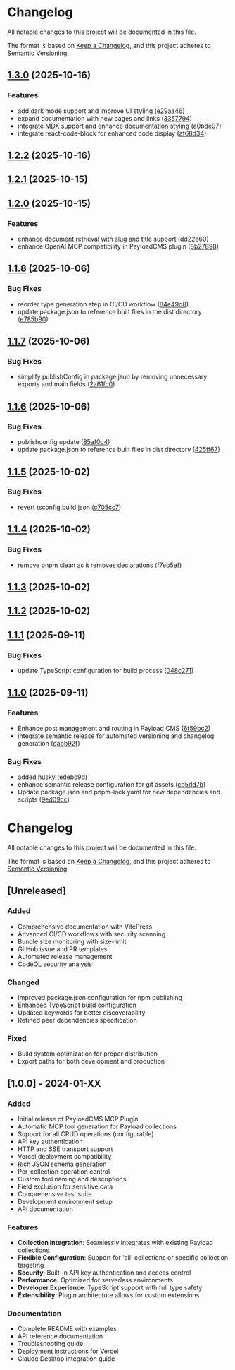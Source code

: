# Changelog

All notable changes to this project will be documented in this file.

The format is based on [Keep a Changelog](https://keepachangelog.com/en/1.0.0/),
and this project adheres to [Semantic Versioning](https://semver.org/spec/v2.0.0.html).

## [1.3.0](https://github.com/Antler-Digital/payload-plugin-mcp/compare/v1.2.2...v1.3.0) (2025-10-16)

### Features

* add dark mode support and improve UI styling ([e29aa46](https://github.com/Antler-Digital/payload-plugin-mcp/commit/e29aa46e8eb322c8da64ad4108ae99f0a35ccfe5))
* expand documentation with new pages and links ([3357794](https://github.com/Antler-Digital/payload-plugin-mcp/commit/33577941e6647af763526c19711f4c94a9176380))
* integrate MDX support and enhance documentation styling ([a0bde97](https://github.com/Antler-Digital/payload-plugin-mcp/commit/a0bde970f16cfc68371a590beb97972c798b07d7))
* integrate react-code-block for enhanced code display ([af68d34](https://github.com/Antler-Digital/payload-plugin-mcp/commit/af68d34795c26a4bf68c6694346b33a73972ea66))

## [1.2.2](https://github.com/Antler-Digital/payload-plugin-mcp/compare/v1.2.1...v1.2.2) (2025-10-16)

## [1.2.1](https://github.com/Antler-Digital/payload-plugin-mcp/compare/v1.2.0...v1.2.1) (2025-10-15)

## [1.2.0](https://github.com/Antler-Digital/payload-plugin-mcp/compare/v1.1.8...v1.2.0) (2025-10-15)

### Features

* enhance document retrieval with slug and title support ([dd22e60](https://github.com/Antler-Digital/payload-plugin-mcp/commit/dd22e60c01d1005e42dc9c43c90cfddf9f01180b))
* enhance OpenAI MCP compatibility in PayloadCMS plugin ([8b27898](https://github.com/Antler-Digital/payload-plugin-mcp/commit/8b27898a6aecb6edb7a607a1b08a29d00e769002))

## [1.1.8](https://github.com/Antler-Digital/payload-plugin-mcp/compare/v1.1.7...v1.1.8) (2025-10-06)

### Bug Fixes

* reorder type generation step in CI/CD workflow ([84e49d8](https://github.com/Antler-Digital/payload-plugin-mcp/commit/84e49d8c4c52f00d9f858188a3bcf0791d29ee66))
* update package.json to reference built files in the dist directory ([e785b90](https://github.com/Antler-Digital/payload-plugin-mcp/commit/e785b90afd7d0b95efd06130516a9b412d96f371))

## [1.1.7](https://github.com/Antler-Digital/payload-plugin-mcp/compare/v1.1.6...v1.1.7) (2025-10-06)

### Bug Fixes

* simplify publishConfig in package.json by removing unnecessary exports and main fields ([2a61fc0](https://github.com/Antler-Digital/payload-plugin-mcp/commit/2a61fc0cb01c4cf66454630f535f9313695db1c9))

## [1.1.6](https://github.com/Antler-Digital/payload-plugin-mcp/compare/v1.1.5...v1.1.6) (2025-10-06)

### Bug Fixes

* publishconfig update ([85af0c4](https://github.com/Antler-Digital/payload-plugin-mcp/commit/85af0c4c9ebc2a2a0d2a097d306ef19876f56893))
* update package.json to reference built files in dist directory ([425ff67](https://github.com/Antler-Digital/payload-plugin-mcp/commit/425ff67e286663cd5004ca6240fdec6c958a30e9))

## [1.1.5](https://github.com/Antler-Digital/payload-plugin-mcp/compare/v1.1.4...v1.1.5) (2025-10-02)

### Bug Fixes

* revert tsconfig.build.json ([c705cc7](https://github.com/Antler-Digital/payload-plugin-mcp/commit/c705cc760ea3c82406dd0d2c69a8a3a4e9d18936))

## [1.1.4](https://github.com/Antler-Digital/payload-plugin-mcp/compare/v1.1.3...v1.1.4) (2025-10-02)

### Bug Fixes

* remove pnpm clean as it removes declarations ([f7eb5ef](https://github.com/Antler-Digital/payload-plugin-mcp/commit/f7eb5ef6c15cc8563f893dfba582eaa06595c6a3))

## [1.1.3](https://github.com/Antler-Digital/payload-plugin-mcp/compare/v1.1.2...v1.1.3) (2025-10-02)

## [1.1.2](https://github.com/Antler-Digital/payload-plugin-mcp/compare/v1.1.1...v1.1.2) (2025-10-02)

## [1.1.1](https://github.com/Antler-Digital/payload-plugin-mcp/compare/v1.1.0...v1.1.1) (2025-09-11)

### Bug Fixes

* update TypeScript configuration for build process ([048c271](https://github.com/Antler-Digital/payload-plugin-mcp/commit/048c271337ba546acf7016e82f4a5f202ad34790))

## [1.1.0](https://github.com/Antler-Digital/payload-plugin-mcp/compare/v1.0.0...v1.1.0) (2025-09-11)

### Features

* Enhance post management and routing in Payload CMS ([6f59bc2](https://github.com/Antler-Digital/payload-plugin-mcp/commit/6f59bc2aaf52601df66f98a3dd4b800d88d6561c))
* integrate semantic release for automated versioning and changelog generation ([dabb92f](https://github.com/Antler-Digital/payload-plugin-mcp/commit/dabb92f5b0882dee01429c2e98c50722f7ad2c4b))

### Bug Fixes

* added husky ([edebc9d](https://github.com/Antler-Digital/payload-plugin-mcp/commit/edebc9d60d495282a68597f368c152a870aa88b2))
* enhance semantic release configuration for git assets ([cd5dd7b](https://github.com/Antler-Digital/payload-plugin-mcp/commit/cd5dd7b2e11336d7091f3e7cd681ceaa82f67a00))
* Update package.json and pnpm-lock.yaml for new dependencies and scripts ([9ed09cc](https://github.com/Antler-Digital/payload-plugin-mcp/commit/9ed09cc20567cd18a5e92440130b30de8b4f81d1))

# Changelog

All notable changes to this project will be documented in this file.

The format is based on [Keep a Changelog](https://keepachangelog.com/en/1.0.0/),
and this project adheres to [Semantic Versioning](https://semver.org/spec/v2.0.0.html).

## [Unreleased]

### Added
- Comprehensive documentation with VitePress
- Advanced CI/CD workflows with security scanning
- Bundle size monitoring with size-limit
- GitHub issue and PR templates
- Automated release management
- CodeQL security analysis

### Changed
- Improved package.json configuration for npm publishing
- Enhanced TypeScript build configuration
- Updated keywords for better discoverability
- Refined peer dependencies specification

### Fixed
- Build system optimization for proper distribution
- Export paths for both development and production

## [1.0.0] - 2024-01-XX

### Added
- Initial release of PayloadCMS MCP Plugin
- Automatic MCP tool generation for Payload collections
- Support for all CRUD operations (configurable)
- API key authentication
- HTTP and SSE transport support
- Vercel deployment compatibility
- Rich JSON schema generation
- Per-collection operation control
- Custom tool naming and descriptions
- Field exclusion for sensitive data
- Comprehensive test suite
- Development environment setup
- API documentation

### Features
- **Collection Integration**: Seamlessly integrates with existing Payload collections
- **Flexible Configuration**: Support for 'all' collections or specific collection targeting
- **Security**: Built-in API key authentication and access control
- **Performance**: Optimized for serverless environments
- **Developer Experience**: TypeScript support with full type safety
- **Extensibility**: Plugin architecture allows for custom extensions

### Documentation
- Complete README with examples
- API reference documentation
- Troubleshooting guide
- Deployment instructions for Vercel
- Claude Desktop integration guide
